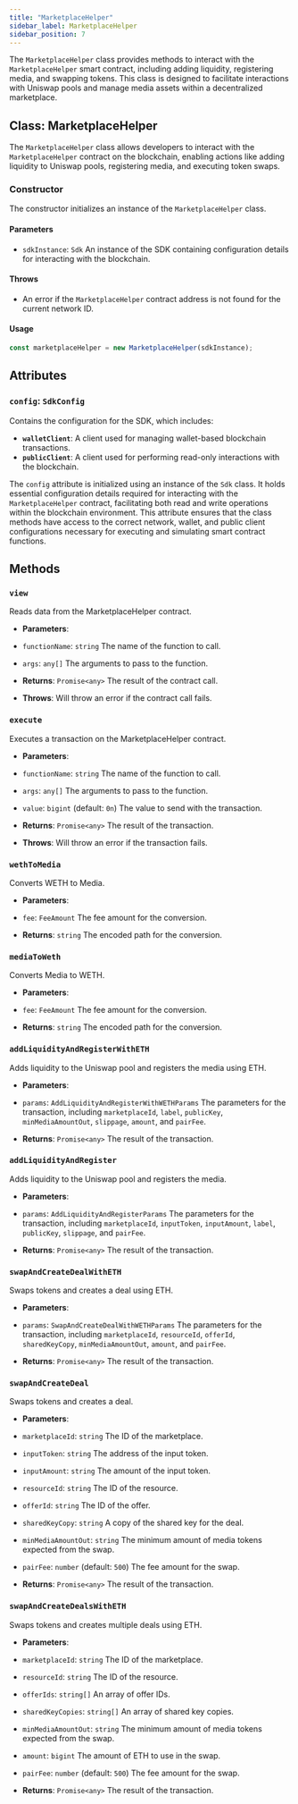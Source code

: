 ```yaml
---
title: "MarketplaceHelper"
sidebar_label: MarketplaceHelper
sidebar_position: 7
---
```


The `MarketplaceHelper` class provides methods to interact with the `MarketplaceHelper` smart contract, including adding liquidity, registering media, and swapping tokens. This class is designed to facilitate interactions with Uniswap pools and manage media assets within a decentralized marketplace.

## Class: MarketplaceHelper

The `MarketplaceHelper` class allows developers to interact with the `MarketplaceHelper` contract on the blockchain, enabling actions like adding liquidity to Uniswap pools, registering media, and executing token swaps.

### Constructor

The constructor initializes an instance of the `MarketplaceHelper` class.

#### Parameters

- `sdkInstance`: `Sdk`
An instance of the SDK containing configuration details for interacting with the blockchain.

#### Throws

- An error if the `MarketplaceHelper` contract address is not found for the current network ID.

#### Usage

```javascript
const marketplaceHelper = new MarketplaceHelper(sdkInstance);
```

## Attributes

### `config`: `SdkConfig`

Contains the configuration for the SDK, which includes:

- **`walletClient`**: A client used for managing wallet-based blockchain transactions.
- **`publicClient`**: A client used for performing read-only interactions with the blockchain.

The `config` attribute is initialized using an instance of the `Sdk` class. It holds essential configuration details required for interacting with the `MarketplaceHelper` contract, facilitating both read and write operations within the blockchain environment. This attribute ensures that the class methods have access to the correct network, wallet, and public client configurations necessary for executing and simulating smart contract functions.

## Methods

### `view`

Reads data from the MarketplaceHelper contract.

- **Parameters**:
- `functionName`: `string`
The name of the function to call.

- `args`: `any[]`
The arguments to pass to the function.

- **Returns**: `Promise<any>`
The result of the contract call.

- **Throws**:
Will throw an error if the contract call fails.

### `execute`

Executes a transaction on the MarketplaceHelper contract.

- **Parameters**:
- `functionName`: `string`
The name of the function to call.

- `args`: `any[]`
The arguments to pass to the function.

- `value`: `bigint` (default: `0n`)
The value to send with the transaction.

- **Returns**: `Promise<any>`
The result of the transaction.

- **Throws**:
Will throw an error if the transaction fails.

### `wethToMedia`

Converts WETH to Media.

- **Parameters**:
- `fee`: `FeeAmount`
The fee amount for the conversion.

- **Returns**: `string`
The encoded path for the conversion.

### `mediaToWeth`

Converts Media to WETH.

- **Parameters**:
- `fee`: `FeeAmount`
The fee amount for the conversion.

- **Returns**: `string`
The encoded path for the conversion.

### `addLiquidityAndRegisterWithETH`

Adds liquidity to the Uniswap pool and registers the media using ETH.

- **Parameters**:
- `params`: `AddLiquidityAndRegisterWithWETHParams`
The parameters for the transaction, including `marketplaceId`, `label`, `publicKey`, `minMediaAmountOut`, `slippage`, `amount`, and `pairFee`.

- **Returns**: `Promise<any>`
The result of the transaction.

### `addLiquidityAndRegister`

Adds liquidity to the Uniswap pool and registers the media.

- **Parameters**:
- `params`: `AddLiquidityAndRegisterParams`
The parameters for the transaction, including `marketplaceId`, `inputToken`, `inputAmount`, `label`, `publicKey`, `slippage`, and `pairFee`.

- **Returns**: `Promise<any>`
The result of the transaction.

### `swapAndCreateDealWithETH`

Swaps tokens and creates a deal using ETH.

- **Parameters**:
- `params`: `SwapAndCreateDealWithWETHParams`
The parameters for the transaction, including `marketplaceId`, `resourceId`, `offerId`, `sharedKeyCopy`, `minMediaAmountOut`, `amount`, and `pairFee`.

- **Returns**: `Promise<any>`
The result of the transaction.

### `swapAndCreateDeal`

Swaps tokens and creates a deal.

- **Parameters**:
- `marketplaceId`: `string`
The ID of the marketplace.

- `inputToken`: `string`
The address of the input token.

- `inputAmount`: `string`
The amount of the input token.

- `resourceId`: `string`
The ID of the resource.

- `offerId`: `string`
The ID of the offer.

- `sharedKeyCopy`: `string`
A copy of the shared key for the deal.

- `minMediaAmountOut`: `string`
The minimum amount of media tokens expected from the swap.

- `pairFee`: `number` (default: `500`)
The fee amount for the swap.

- **Returns**: `Promise<any>`
The result of the transaction.

### `swapAndCreateDealsWithETH`

Swaps tokens and creates multiple deals using ETH.

- **Parameters**:
- `marketplaceId`: `string`
The ID of the marketplace.

- `resourceId`: `string`
The ID of the resource.

- `offerIds`: `string[]`
An array of offer IDs.

- `sharedKeyCopies`: `string[]`
An array of shared key copies.

- `minMediaAmountOut`: `string`
The minimum amount of media tokens expected from the swap.

- `amount`: `bigint`
The amount of ETH to use in the swap.

- `pairFee`: `number` (default: `500`)
The fee amount for the swap.

- **Returns**: `Promise<any>`
The result of the transaction.

